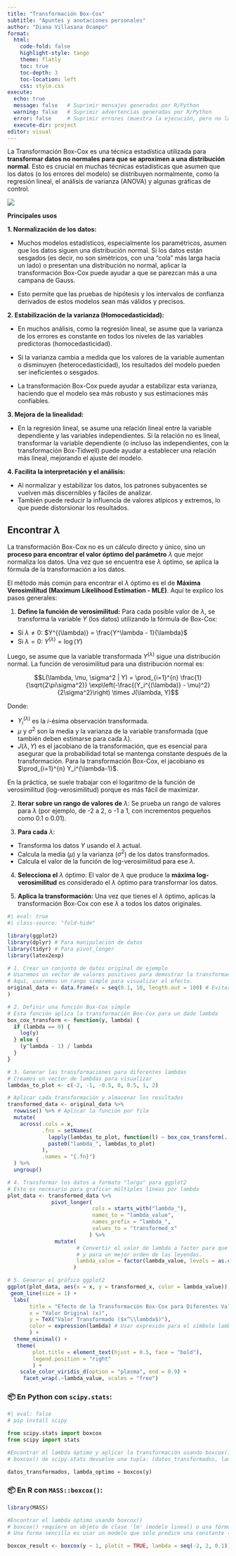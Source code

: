 ```yaml
---
title: "Transformación Box-Cox"
subtitle: "Apuntes y anotaciones personales"
author: "Diana Villasana Ocampo"
format:
  html:
    code-fold: false
    highlight-style: tango
    theme: flatly
    toc: true
    toc-depth: 3
    toc-location: left
    css: style.css
execute:
  echo: true      
  message: false   # Suprimir mensajes generados por R/Python
  warning: false   # Suprimir advertencias generadas por R/Python
  error: false     # Suprimir errores (muestra la ejecución, pero no los errores)
  execute-dir: project
editor: visual
---
```



La Transformación Box-Cox es una técnica estadística utilizada para **transformar datos no normales para que se aproximen a una distribución normal**. Esto es crucial en muchas técnicas estadísticas que asumen que los datos (o los errores del modelo) se distribuyen normalmente, como la regresión lineal, el análisis de varianza (ANOVA) y algunas gráficas de control.

[![](images/clipboard-727757847.png)](https://www.google.com/url?sa=i&url=https%3A%2F%2Fstats.libretexts.org%2FBookshelves%2FIntroductory_Statistics%2FIntroductory_Statistics_%2528Lane%2529%2F16%253A_Transformations%2F16.04%253A_Box-Cox_Transformations&psig=AOvVaw31K0uoHwKaZBWg7ek5npO1&ust=1751516962766000&source=images&cd=vfe&opi=89978449&ved=0CBgQjhxqFwoTCJDQkKernY4DFQAAAAAdAAAAABAE)

**Principales usos**

**1. Normalización de los datos:**

-   Muchos modelos estadísticos, especialmente los paramétricos, asumen que los datos siguen una distribución normal. Si los datos están sesgados (es decir, no son simétricos, con una "cola" más larga hacia un lado) o presentan una distribución no normal, aplicar la transformación Box-Cox puede ayudar a que se parezcan más a una campana de Gauss.

-   Esto permite que las pruebas de hipótesis y los intervalos de confianza derivados de estos modelos sean más válidos y precisos.

**2. Estabilización de la varianza (Homocedasticidad):**

-   En muchos análisis, como la regresión lineal, se asume que la varianza de los errores es constante en todos los niveles de las variables predictoras (homocedasticidad).

-   Si la varianza cambia a medida que los valores de la variable aumentan o disminuyen (heterocedasticidad), los resultados del modelo pueden ser ineficientes o sesgados.

-   La transformación Box-Cox puede ayudar a estabilizar esta varianza, haciendo que el modelo sea más robusto y sus estimaciones más confiables.

**3. Mejora de la linealidad:**\

-   En la regresión lineal, se asume una relación lineal entre la variable dependiente y las variables independientes. Si la relación no es lineal, transformar la variable dependiente (o incluso las independientes, con la transformación Box-Tidwell) puede ayudar a establecer una relación más lineal, mejorando el ajuste del modelo.

**4. Facilita la interpretación y el análisis:**\

-   Al normalizar y estabilizar los datos, los patrones subyacentes se vuelven más discernibles y fáciles de analizar.
-   También puede reducir la influencia de valores atípicos y extremos, lo que puede distorsionar los resultados.

## Encontrar $\lambda$

La transformación Box-Cox no es un cálculo directo y único, sino un **proceso para encontrar el valor óptimo del parámetro** $\lambda$ que mejor normaliza los datos. Una vez que se encuentra ese $\lambda$ óptimo, se aplica la fórmula de la transformación a los datos.

El método más común para encontrar el $\lambda$ óptimo es el de **Máxima Verosimilitud (Maximum Likelihood Estimation - MLE)**. Aquí te explico los pasos generales:

1.  **Define la función de verosimilitud:** Para cada posible valor de $\lambda$, se transforma la variable $Y$ (los datos) utilizando la fórmula de Box-Cox:

-   Si $\lambda \neq 0$: $Y^{(\lambda)} = \frac{Y^\lambda - 1}{\lambda}$
-   Si $\lambda = 0$: $Y^{(\lambda)} = \log(Y)$

Luego, se asume que la variable transformada $Y^{(\lambda)}$ sigue una distribución normal. La función de verosimilitud para una distribución normal es:

$$L(\lambda, \mu, \sigma^2 | Y) = \prod_{i=1}^{n} \frac{1}{\sqrt{2\pi\sigma^2}} \exp\left(-\frac{(Y_i^{(\lambda)} - \mu)^2}{2\sigma^2}\right) \times J(\lambda, Y)$$

Donde:

-   $Y_i^{(\lambda)}$ es la $i$-ésima observación transformada.\
-   $\mu$ y $\sigma^2$ son la media y la varianza de la variable transformada (que también deben estimarse para cada $\lambda$).\
-   $J(\lambda, Y)$ es el jacobiano de la transformación, que es esencial para asegurar que la probabilidad total se mantenga constante después de la transformación. Para la transformación Box-Cox, el jacobiano es $\prod_{i=1}^{n} Y_i^{\lambda-1}$.

En la práctica, se suele trabajar con el logaritmo de la función de verosimilitud (log-verosimilitud) porque es más fácil de maximizar.

2.  **Iterar sobre un rango de valores de** $\lambda$: Se prueba un rango de valores para $\lambda$ (por ejemplo, de -2 a 2, o -1 a 1, con incrementos pequeños como 0.1 o 0.01).

3.  **Para cada** $\lambda$:

-   Transforma los datos $Y$ usando el $\lambda$ actual.
-   Calcula la media ($\mu$) y la varianza ($\sigma^2$) de los datos transformados.
-   Calcula el valor de la función de log-verosimilitud para ese $\lambda$.

4.  **Selecciona el** $\lambda$ óptimo: El valor de $\lambda$ que produce la **máxima log-verosimilitud** es considerado el $\lambda$ óptimo para transformar los datos.

5.  **Aplica la transformación:** Una vez que tienes el $\lambda$ óptimo, aplicas la transformación Box-Cox con ese $\lambda$ a todos los datos originales.

```r
#| eval: true
#| class-source: "fold-hide"

library(ggplot2)
library(dplyr) # Para manipulación de datos
library(tidyr) # Para pivot_longer
library(latex2exp)

# 1. Crear un conjunto de datos original de ejemplo
# Usaremos un vector de valores positivos para demostrar la transformación.
# Aquí, usaremos un rango simple para visualizar el efecto.
original_data <- data.frame(x = seq(0.1, 10, length.out = 100) # Evitar 0 para Box-Cox
)

# 2. Definir una función Box-Cox simple
# Esta función aplica la transformación Box-Cox para un dado lambda
box_cox_transform <- function(y, lambda) {
  if (lambda == 0) {
    log(y)
  } else {
    (y^lambda - 1) / lambda
  }
}

# 3. Generar las transformaciones para diferentes lambdas
# Creamos un vector de lambdas para visualizar
lambdas_to_plot <- c(-2, -1, -0.5, 0, 0.5, 1, 2)

# Aplicar cada transformación y almacenar los resultados
transformed_data <- original_data %>%
  rowwise() %>% # Aplicar la función por fila
  mutate(
    across(.cols = x,
           .fns = setNames(
             lapply(lambdas_to_plot, function(l) ~ box_cox_transform(., l)),
             paste0("lambda_", lambdas_to_plot)
           ),
           .names = "{.fn}")
  ) %>%
  ungroup()

# 4. Transformar los datos a formato "largo" para ggplot2
# Esto es necesario para graficar múltiples líneas por lambda
plot_data <- transformed_data %>%
              pivot_longer(
                           cols = starts_with("lambda_"),
                           names_to = "lambda_value",
                           names_prefix = "lambda_",
                           values_to = "transformed_x"
                          ) %>%
               mutate(
                      # Convertir el valor de lambda a factor para que ggplot2 lo trate como discreto
                      # y para un mejor orden de las leyendas.
                      lambda_value = factor(lambda_value, levels = as.character(lambdas_to_plot))
                     )

# 5. Generar el gráfico ggplot2
ggplot(plot_data, aes(x = x, y = transformed_x, color = lambda_value)) +
 geom_line(size = 1) +
  labs(
       title = "Efecto de la Transformación Box-Cox para Diferentes Valores de Lambda",
       x = "Valor Original (x)",
       y = TeX("Valor Transformado ($x^\\lambda$)"),
       color = expression(lambda) # Usar expresión para el símbolo lambda en la leyenda
       ) +
  theme_minimal() +
   theme(
        plot.title = element_text(hjust = 0.5, face = "bold"),
        legend.position = "right"
        ) +
    scale_color_viridis_d(option = "plasma", end = 0.9) + 
     facet_wrap(.~lambda_value, scales = "free")
```


### 📦 En Python con `scipy.stats`:   

```python
#| eval: false
# pip install scipy

from scipy.stats import boxcox
from scipy import stats

#Encontrar el lambda óptimo y aplicar la transformación usando boxcox()
# boxcox() de scipy.stats devuelve una tupla: (datos_transformados, lambda_optimo)

datos_transformados, lambda_optimo = boxcox(y)
```


### 📦 En R con `MASS::boxcox()`: 


```r
library(MASS)

#Encontrar el lambda óptimo usando boxcox()
# boxcox() requiere un objeto de clase 'lm' (modelo lineal) o una fórmula.
# Una forma sencilla es usar un modelo que solo predice una constante (lm(y ~ 1)).

boxcox_result <- boxcox(y ~ 1, plotit = TRUE, lambda = seq(-2, 2, 0.1))
```


